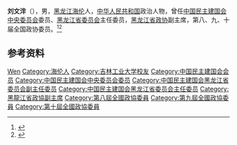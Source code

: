 '''刘文泮'''（{{bd|1941年|}}），男，[[黑龙江|黑龙江]][[海伦县|海伦]]人，[[中华人民共和国|中华人民共和国]]政治人物，曾任[[中国民主建国会中央委员会|中国民主建国会中央委员会]]委员、[[中国民主建国会黑龙江省委员会|黑龙江省委员会]]主任委员，[[黑龙江省政协|黑龙江省政协]]副主席，第八、九、十届全国政协委员。<ref>{{Cite book|title=历届全国政协委员人名辞典|author=|publisher=中国国际广播出版社|year=1996|isbn=9787507813746|location=北京|pages=286}}</ref><ref>{{Cite book|title=中华人民共和国职官志|author=何虎生, 李耀东, 向常福主编|publisher=中国社会出版社|year=2003|isbn=9787800883934|location=北京|pages=}}</ref>

== 参考资料 ==
{{reflist}}

{{中国人物小作品}}

{{Authority control}}
{{DEFAULTSORT:Liu刘}}
[[Category:刘姓|Wen]]
[[Category:海伦人|Category:海伦人]]
[[Category:吉林工业大学校友|Category:吉林工业大学校友]]
[[Category:中国民主建国会会员|Category:中国民主建国会会员]]
[[Category:中国民主建国会中央委员会委员|Category:中国民主建国会中央委员会委员]]
[[Category:中国民主建国会黑龙江省委员会副主任委员|Category:中国民主建国会黑龙江省委员会副主任委员]]
[[Category:中国民主建国会黑龙江省委员会主任委员|Category:中国民主建国会黑龙江省委员会主任委员]]
[[Category:黑龍江省政協副主席|Category:黑龍江省政協副主席]]
[[Category:第八屆全國政協委員|Category:第八屆全國政協委員]]
[[Category:第九屆全國政協委員|Category:第九屆全國政協委員]]
[[Category:第十屆全國政協委員|Category:第十屆全國政協委員]]